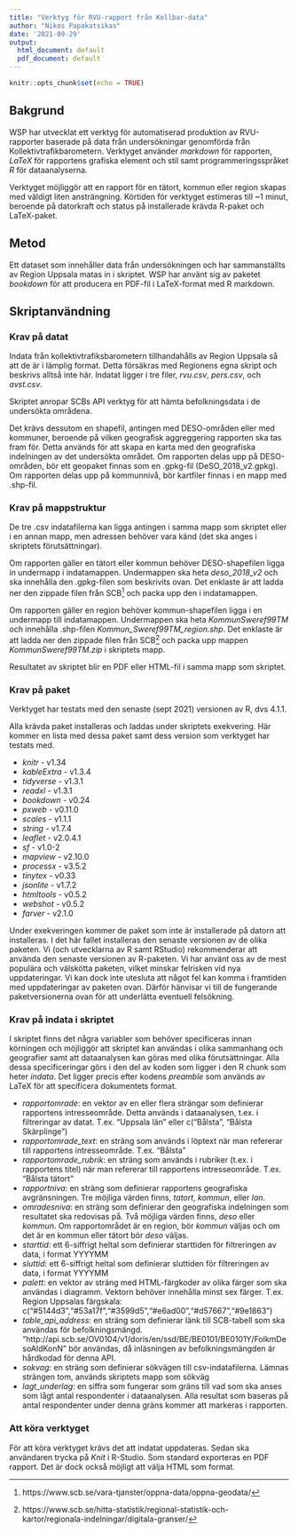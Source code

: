 ```yaml
---
title: "Verktyg för RVU-rapport från Kollbar-data"
author: "Nikos Papakatsikas"
date: '2021-09-29'
output:
  html_document: default
  pdf_document: default
---
```


```r
knitr::opts_chunk$set(echo = TRUE)
```

## Bakgrund
WSP har utvecklat ett verktyg för automatiserad produktion av RVU-rapporter baserade på data från undersökningar genomförda från Kollektivtrafikbarometern. Verktyget använder *markdown* för rapporten, *LaTeX* för rapportens grafiska element och stil samt programmeringsspråket *R* för dataanalyserna.

Verktyget möjliggör att en rapport för en tätort, kommun eller region skapas med väldigt liten ansträngning. Körtiden för verktyget estimeras till ~1 minut, beroende på datorkraft och status på installerade krävda R-paket och LaTeX-paket.

## Metod
Ett dataset som innehåller data från undersökningen och har sammanställts av Region Uppsala matas in i skriptet. WSP har använt sig av paketet *bookdown* för att producera en PDF-fil i LaTeX-format med R markdown.

## Skriptanvändning

### Krav på datat
Indata från kollektivtrafiksbarometern tillhandahålls av Region Uppsala så att de är i lämplig format. Detta försäkras med Regionens egna skript och beskrivs alltså inte här. Indatat ligger i tre filer, *rvu.csv*, *pers.csv*, och *avst.csv*.

Skriptet anropar SCBs API verktyg för att hämta befolkningsdata i de undersökta områdena.

Det krävs dessutom en shapefil, antingen med DESO-områden eller med kommuner, beroende på vilken geografisk aggreggering rapporten ska tas fram för. Detta används för att skapa en karta med den geografiska indelningen av det undersökta området. Om rapporten delas upp på DESO-områden, bör ett geopaket finnas som en .gpkg-fil (DeSO_2018_v2.gpkg). Om rapporten delas upp på kommunnivå, bör kartfiler finnas i en mapp med .shp-fil.

### Krav på mappstruktur
De tre .csv indatafilerna kan ligga antingen i samma mapp som skriptet eller i en annan mapp, men adressen behöver vara känd (det ska anges i skriptets förutsättningar).

Om rapporten gäller en tätort eller kommun behöver DESO-shapefilen ligga in undermapp i indatamappen. Undermappen ska heta *deso_2018_v2* och ska innehålla den .gpkg-filen som beskrivits ovan. Det enklaste är att ladda ner den zippade filen från SCB^[https://www.scb.se/vara-tjanster/oppna-data/oppna-geodata/] och packa upp den i indatamappen.

Om rapporten gäller en region behöver kommun-shapefilen ligga i en undermapp till indatamappen. Undermappen ska heta *KommunSweref99TM* och innehålla .shp-filen *Kommun_Sweref99TM_region.shp*. Det enklaste är att ladda ner den zippade filen från SCB^[https://www.scb.se/hitta-statistik/regional-statistik-och-kartor/regionala-indelningar/digitala-granser/] och packa upp mappen *KommunSweref99TM.zip* i skriptets mapp.

Resultatet av skriptet blir en PDF eller HTML-fil i samma mapp som skriptet.

### Krav på paket
Verktyget har testats med den senaste (sept 2021) versionen av R, dvs 4.1.1.

Alla krävda paket installeras och laddas under skriptets exekvering. Här kommer en lista med dessa paket samt dess version som verktyget har testats med.

* *knitr* - v1.34
* *kableExtra* - v1.3.4
* *tidyverse* - v1.3.1
* *readxl* - v1.3.1
* *bookdown* - v0.24
* *pxweb* - v0.11.0
* *scales* - v1.1.1
* *string* - v1.7.4
* *leaflet* - v2.0.4.1
* *sf* - v1.0-2
* *mapview* - v2.10.0
* *processx* - v3.5.2
* *tinytex* - v0.33
* *jsonlite* - v1.7.2
* *htmltools* - v0.5.2
* *webshot* - v0.5.2
* *farver* - v2.1.0

Under exekveringen kommer de paket som inte är installerade på datorn att installeras. I det här fallet installeras den senaste versionen av de olika paketen. Vi (och utvecklarna av R samt RStudio) rekommenderar att använda den senaste versionen av R-paketen. Vi har använt oss av de mest populära och välskötta paketen, vilket minskar felrisken vid nya uppdateringar. Vi kan dock inte utesluta att något fel kan komma i framtiden med uppdateringar av paketen ovan. Därför hänvisar vi till de fungerande paketversionerna ovan för att underlätta eventuell felsökning.

### Krav på indata i skriptet
I skriptet finns det några variabler som behöver specificeras innan körningen och möjliggör att skriptet kan användas i olika sammanhang och geografier samt att dataanalysen kan göras med olika förutsättningar. Alla dessa specificeringar görs i den del av koden som ligger i den R chunk som heter *indata*. Det ligger precis efter kodens *preamble* som används av LaTeX för att specificera dokumentets format.

* *rapportomrade*: en vektor av en eller flera strängar som definierar rapportens intresseområde. Detta används i dataanalysen, t.ex. i filtreringar av datat. T.ex. "Uppsala län" eller c("Bålsta", "Bålsta Skärplinge")
* *rapportomrade_text*: en sträng som används i löptext när man refererar till rapportens intresseområde. T.ex. "Bålsta"
* *rapportomrade_rubrik*: en sträng som används i rubriker (t.ex. i rapportens titel) när man refererar till rapportens intresseområde. T.ex. "Bålsta tätort"
* *rapportniva*: en sträng som definierar rapportens geografiska avgränsningen. Tre möjliga värden finns, *tatort*, *kommun*, eller *lan*.
* *omradesniva*: en sträng som definierar den geografiska indelningen som resultatet ska redovisas på. Två möjliga värden finns, *deso* eller *kommun*. Om rapportområdet är en region, bör *kommun* väljas och om det är en kommun eller tätort bör *deso* väljas.
* *starttid*: ett 6-siffrigt heltal som definierar starttiden för filtreringen av data, i format YYYYMM
* *sluttid*: ett 6-siffrigt heltal som definierar sluttiden för filtreringen av data, i format YYYYMM
* *palett*: en vektor av sträng med HTML-färgkoder av olika färger som ska användas i diagramm. Vektorn behöver innehålla minst sex färger. T.ex. Region Uppsalas färgskala: c("#5144d3","#53a17f","#3599d5","#e6ad00","#d57667","#9e1863")
* *table_api_address*: en sträng som definierar länk till SCB-tabell som ska användas för befolkningsmängd. "http://api.scb.se/OV0104/v1/doris/en/ssd/BE/BE0101/BE0101Y/FolkmDesoAldKonN" bör användas, då inläsningen av befolkningsmängden är hårdkodad för denna API.
* *sokvag*: en sträng som definierar sökvägen till csv-indatafilerna. Lämnas strängen tom, används skriptets mapp som sökväg
* *lagt_underlag*: en siffra som fungerar som gräns till vad som ska anses som lågt antal respondenter i dataanalysen. Alla resultat som baseras på antal respondenter under denna gräns kommer att markeras i rapporten.

### Att köra verktyget
För att köra verktyget krävs det att indatat uppdateras. Sedan ska användaren trycka på *Knit* i R-Studio. Som standard exporteras en PDF rapport. Det är dock också möjligt att välja HTML som format.